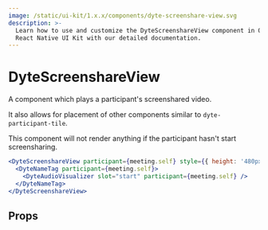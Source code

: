 ```yaml
---
image: /static/ui-kit/1.x.x/components/dyte-screenshare-view.svg
description: >-
  Learn how to use and customize the DyteScreenshareView component in Ospi's
  React Native UI Kit with our detailed documentation.
---
```


# DyteScreenshareView

A component which plays a participant's screenshared video.

It also allows for placement of other components similar to
`dyte-participant-tile`.

This component will not render anything if the participant hasn't start
screensharing.

```jsx
<DyteScreenshareView participant={meeting.self} style={{ height: '480px' }}>
  <DyteNameTag participant={meeting.self}>
    <DyteAudioVisualizer slot="start" participant={meeting.self} />
  </DyteNameTag>
</DyteScreenshareView>
```

## Props

<PropsTable of="dyte-screenshare-view" />

<head>
  <title>React Native UI Kit DyteScreenshareView</title>
</head>
